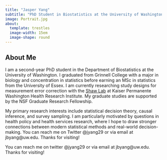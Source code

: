 ```yaml
---
title: "Jasper Yang" 
subtitle: "PhD Student in Biostatistics at the University of Washington"
image: Portrait.jpg
about:
  template: trestles
  image-width: 15em
  image-shape: round
---
```

## About Me 
I am a second-year PhD student in the Department of Biostatistics at the University of Washington. I graduated from Grinnell College with a major in biology and concentration in statistics before earning an MSc in statistics from the University of Essex. I am currently researching study designs for measurement error correction with the [Shaw Lab](https://shawstat.org/) at Kaiser Permanente Washington Health Research Institute. My graduate studies are supported by the NSF Graduate Research Fellowship.

My primary research interests include statistical decision theory, causal inference, and survey sampling. I am particularly motivated by questions in health policy and health services research, where I hope to draw stronger connections between modern statistical methods and real-world decision-making. You can reach me on Twitter @jyang29 or via email at jbyang@uw.edu. Thanks for visiting!

You can reach me on twitter @jyang29 or via email at jbyang@uw.edu. Thanks for visiting!
